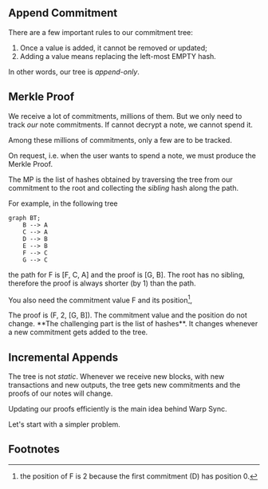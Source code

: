 
## Append Commitment

There are a few important rules to our commitment tree:
1. Once a value is added, it cannot be removed or updated;
1. Adding a value means replacing the left-most EMPTY hash.

In other words, our tree is *append-only*.

## Merkle Proof

We receive a lot of commitments, millions of them.
But we only need to track *our* note commitments.
If cannot decrypt a note, we cannot spend it.

Among these millions of commitments, only a few
are to be tracked.

On request, i.e. when the user wants to spend
a note, we must produce the Merkle Proof.

The MP is the list of hashes obtained by 
traversing the tree from our commitment to
the root and collecting the *sibling* hash
along the path.

For example, in the following tree

```mermaid
graph BT;
    B --> A
    C --> A
    D --> B
    E --> B
    F --> C
    G --> C
```

the path for F is [F, C, A] and the proof is [G, B]. The
root has no sibling, therefore the proof is always shorter
(by 1) than the path.

You also need the commitment value F and its position[^1], 

<Callout>
The proof is (F, 2, [G, B]).
The commitment value and the position do not change.
**The challenging part is the list of hashes**. It
changes whenever a new commitment gets added to the tree.
</Callout>

## Incremental Appends

The tree is not *static*. Whenever we receive new blocks,
with new transactions and new outputs, the tree gets new
commitments and the proofs of our notes will change.

<Callout>
Updating our proofs efficiently is the main idea behind
Warp Sync.
</Callout>

Let's start with a simpler problem.

## Footnotes

[^1]: the position of F is 2 because the first commitment (D) has
position 0.